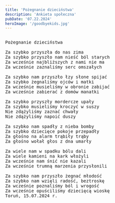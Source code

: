 ```yaml
---
title: 'Pożegnanie dzieciństwa'
description: 'Ankieta społeczna'
pubDate: '07.22.2024'
heroImage: '/goodbyekids.jpg'
---
```

<pre>
  
Pożegnanie dzieciństwa

Za szybko przyszła do nas zima
Za szybko przyszło nam nieść ból starych
Za wcześnie najbliższych z nami nie ma
Za wcześnie zaznaliśmy serc omszałych

Za szybko nam przyszło łzy słone spijać
Za szybko żegnaliśmy ojców i matki
Za wcześnie musieliśmy w obronie zabijać
Za wcześnie zabierać z domów manatki

Za szybko przyszły mordercze upały
Za szybko musieliśmy kroczyć w suszy
Nie zdążyliśmy zaznać chwały
Nie zdążyliśmy napoić duszy

Za szybko nam spadły z nieba bomby
Za szybko dziecięce pokoje przepadły
Za głośno na alarm trąbiły trąby
Za głośno wołał głos z dna umarły

Za wiele nam w spadku bólu dali
Za wiele kamieni na kark włożyli
Za wcześnie nam śnić nie kazali
Za wcześnie trumną marzenia przysłonili 

Za szybko nam przyszło żegnać młodość
Za szybko nam wzięli radość, beztroskę
Za wcześnie poznaliśmy ból i wrogość
Za wcześnie opuściliśmy dziecięcą wioskę
Toruń, 15.07.2024 r.
  

</pre>
